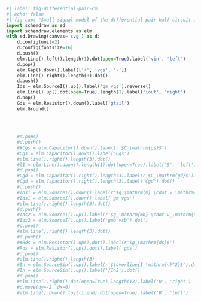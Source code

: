 ```python
#| label: fig-differential-pair-cm
#| echo: false
#| fig-cap: "Small-signal model of the differential pair half-circuit in common-mode operation."
import schemdraw as sd
import schemdraw.elements as elm
with sd.Drawing(canvas='svg') as d:
    d.config(unit=2)
    d.config(fontsize=16)
    d.push()
    elm.Line().left().length(1).dot(open=True).label('vin', 'left')
    d.pop()
    elm.Gap().down().label(['+', 'vgs', '-'])
    elm.Line().right().length(3).dot()
    d.push()
    Ids = elm.SourceI().up().label('gm vgs').reverse()
    elm.Line().up().dot(open=True).length(1).label('iout', 'right')
    d.pop()
    Gds = elm.Resistor().down().label('gtail')
    elm.Ground()
    
    
    
    
    #d.pop()
    #d.push()
    ##Cgs = elm.Capacitor().down().label(r'$C_\mathrm{gs}$')
    #Cgs = elm.Capacitor().down().label('Cgs')
    #elm.Line().right().length(3).dot()
    #l1 = elm.Line().down().length(1).dot(open=True).label('S', 'left')
    #d.pop()
    #Cgd = elm.Capacitor().right().length(3).label(r'$C_\mathrm{gd}$').dot()
    #Cgd = elm.Capacitor().right().length(3).label('Cgd').dot()
    #d.push()
    #Ids1 = elm.SourceI().down().label(r'$g_\mathrm{m} \cdot v_\mathrm{gs}$')
    #Ids1 = elm.SourceI().down().label('gm vgs')
    #elm.Line().right().length(3).dot()
    #d.push()
    #Ids2 = elm.SourceI().up().label(r'$g_\mathrm{mb} \cdot v_\mathrm{sb}$').dot()
    #Ids2 = elm.SourceI().up().label('gmb vsb').dot()
    #d.pop()
    #elm.Line().right().length(3).dot()
    #d.push()
    ##Rds = elm.Resistor().up().dot().label(r'$g_\mathrm{ds}$')
    #Rds = elm.Resistor().up().dot().label('gds')
    #d.pop()
    #elm.Line().right().length(3)
    #In = elm.SourceSin().up().label(r'$\overline{I_\mathrm{n}^2}$').dot()
    #In = elm.SourceSin().up().label('/In2').dot()
    #d.pop()
    #elm.Line().right().dot(open=True).length(12).label('D', 'right')
    #d.move(dy=-2, dx=0)
    #elm.Line().down().toy(l1.end).dot(open=True).label('B', 'left')
```